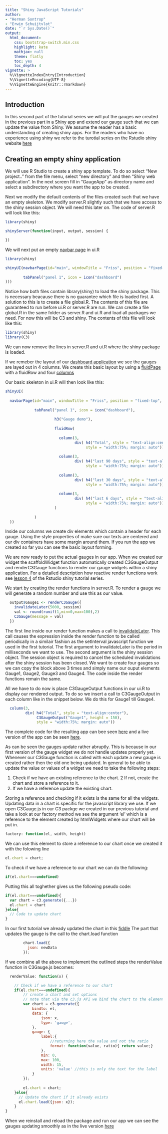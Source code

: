 ```yaml
---
title: "Shiny JavaScript Tutorials"
author: 
- "Herman Sontrop"
- "Erwin Schuijtvlot"
date: "`r Sys.Date()`"
output: 
  html_document:
    css: bootstrap-switch.min.css
    highlight: kate
    mathjax: null
    theme: flatly
    toc: yes
    toc_depth: 4
vignette: >
  %\VignetteIndexEntry{Introduction}
  %\VignetteEncoding{UTF-8}
  %\VignetteEngine{knitr::rmarkdown}
---
```


## Introduction

In this second part of the tutorial series we will put the gauges we created in the previous part in a Shiny app and extend our gauge such that we can update the value from Shiny. We assume the reader has a basic understanding of creating shiny apps. For the readers who have no experience using shiny we refer to the turotial series on the Rstudio shiny website <a href="http://shiny.rstudio.com/tutorial/" target="_blank">here</a>

## Creating an empty shiny application

We will use R Studio to create a shiny app template. To do so select "New project.." from the file menu, select "new directory" and then "Shiny web application". In the next screen fill in "GaugeApp" as directory name and select a subdirectory where you want the app to be created.

Next we modify the default contents of the files created such that we have an empty skeleton.
We modify server.R slightly such that we have access to the shiny session object. We will need this later on.
The code of server.R will look like this:

```R
library(shiny)

shinyServer(function(input, output, session) {

})
```

We will next put an empty <a href="http://shiny.rstudio.com/reference/shiny/latest/navbarPage.html" target="_blank">navbar page</a> in ui.R

```R
library(shiny)

shinyUI(navbarPage(id="main", windowTitle = "Friss", position = "fixed-top", title = NULL,
                    
        tabPanel("panel 1", icon = icon("dashboard")
)))
```

Notice how both files contain library(shiny) to load the shiny package. This is necessary beacause there is no guarantee which file is loaded first. A solution to this is to create a file global.R. The contents of this file are guaranteed to run before ui.R or server.R are run.
We can create a file global.R in the same folder as server.R and ui.R and load all packages we need. For now this will be C3 and shiny.
The contents of this file will look like this:

```R
library(shiny)
library(C3)
```

We can now remove the lines in server.R and ui.R where the shiny package is loaded.

If we remeber the layout of our <a href="https://frissdemo.shinyapps.io/FrissDashboardModule2/" target="_blank">dashboard application</a> we see the gauges are layed out in 4 columns. We create this basic layout by using a <a href="http://shiny.rstudio.com/reference/shiny/latest/fluidPage.html" target="_blank">fluidPage</a> with a fluidRow and four <a href="http://shiny.rstudio.com/reference/shiny/latest/column.html" target="_blank">columns</a>

Our basic skeleton in ui.R will then look like this:

```R
shinyUI(
  
  navbarPage(id="main", windowTitle = "Friss", position = "fixed-top", title = NULL,
             
             tabPanel("panel 1", icon = icon("dashboard"),
                      
                      h3("Gauge demo"),
                      
                      fluidRow(
                        
                        column(3,
                               div( h4("Total", style = "text-align:center"),
                                    style = "width:75%; margin: auto")),
                        
                        column(3,
                               div( h4("last 90 days", style = "text-align:center"),
                                    style = "width:75%; margin: auto")),
                        
                        column(3,
                               div( h4("last 30 days", style = "text-align:center"),
                                    style = "width:75%; margin: auto")),
                        
                        column(3,
                               div( h4("last 6 days", style = "text-align:center"),
                                    style = "width:75%; margin: auto"))
                      )
                      
             )
  ))
```

Inside our columns we create div elements which contain a header for each gauge. Using the style properties of make sure our texts are centered and our div containers have some margin around them. If you run the app we created so far you can see the basic layout forming.

We are now ready to put the actual gauges in our app. When we created our widget the scaffoldWidget function automatically created C3GaugeOutput and renderC3Gauge functions to render our gauge widgets within a shiny application. For a detailed description how reactive render functions work see <a href="http://shiny.rstudio.com/tutorial/lesson4/" target="_blank">lesson 4</a> of the Rstudio shiny tutorial series.

We start by creating the render functions in server.R. To render a gauge we will generate a random number and use this as our value.

```R
  output$Gauge1 <- renderC3Gauge({
    invalidateLater(5000, session)
    val <- round(runif(1,min=0,max=100),2)
    C3Gauge(message = val)
  })
```

The first line inside our render function makes a call to <a href="http://shiny.rstudio.com/reference/shiny/latest/invalidateLater.html" target="_blank">invalidateLater</a>. This call causes the expression inside the render function to be called periodically in a similair fashion as the setInterval javascript function we used in the first tutorial.
The first argument to invalidateLater is the period in milliseconds we want to use. The second argument is the shiny session object. The session object is required to cancel the scheduled invalidations after the shiny session has been closed.
We want to create four gauges so we can copy the block above 3 times and simply name our ouput elements Gauge1, Gauge2, Gauge3 and Gauge4. The code inside the render functions remain the same.

All we have to do now is place C3GaugeOutput functions in our ui.R to display our rendered output. To do so we insert a call to C3GaugeOutput in each column like in the snippet below. We do this for Gauge1 till Gauge4.

```R
  column(3,
         div( h4("Total", style = "text-align:center"),
              C3GaugeOutput("Gauge1", height = 150),
              style = "width:75%; margin: auto"))
```

The complete code for the resulting app can bee seen <a href="https://github.com/FrissAnalytics/shiny-js-tutorials/tree/master/examples/GaugeApp" target="_blank">here</a> and a live version of the app can be seen <a href="https://frissdemo.shinyapps.io/GaugeAppNoUpdates/" target="_blank">here</a>.

As can be seen the gauges update rather abruptly. This is because in our first version of the gauge widget we do not handle updates properly yet. Whenever our C3Gauge function is called with each update a new gauge is created rather then the old one being updated.
In general to be able to update the value or values of a widget we need to take the following steps:

1. Check if we have an existing reference to the chart. 
2  If not, create the chart and store a reference to it.
3. If we have a reference update the existing chart.

Storing a reference and checking if it exists is the same for all the widgets. Updating data in a chart is specific for the javascript library we use.
If we open C3Gauge.js in our C3 packge we created in our previous tutorial and take a look at our factory method we see the argument 'el' which is a reference to the element created by htmlWidgets where our chart will be put in.

```javascript
factory: function(el, width, height)
```

We can use this element to store a reference to our chart once we created it with the folowing line

```javascript
el.chart = chart;
```

To check if we have a reference to our chart we can do the following:

```javascript
if(el.chart===undefined)
```

Putting this all toghether gives us the following pseudo code:

```javascript
if(el.chart===undefined){
  var chart = c3.generate({...})
  el.chart = chart
}else{
  // Code to update chart
}
```

In our first tutorial we already updated the chart in this <a href="http://jsfiddle.net/FrissAnalytics/tx38gstp/8/?utm_source=website&utm_medium=embed&utm_campaign=tx38gstp" target="_blank">fiddle</a> The part that updates the gauge is the call to the chart.load function

```javascript
		chart.load({
		  json: newData
		});
```

If we combine all the above to implement the outlined steps the renderValue function in C3Gauge.js becomes:

```javascript
  renderValue: function(x) {

    // Check if we have a reference to our chart
    if(el.chart===undefined){
    	// create a chart and set options
    	// note that via the c3.js API we bind the chart to the element with id equal to chart1
    	var chart = c3.generate({
    		bindto: el,
    		data: {
    			json: x,
    			type: 'gauge',
    		},
    		gauge: {
    			label:{
    				//returning here the value and not the ratio
    				format: function(value, ratio){ return value;}
    			},
    			min: 0,
    			max: 100,
    			width: 15,
    			units: 'value' //this is only the text for the label
    		}
    	});
  
    	el.chart = chart;
    }else{
      // Update the chart if it already exists
      el.chart.load({json: x});
    }
}
```

When we reinstall and reload the package and run our app we can see the gauges updating smoothly as in the live version <a href="https://frissdemo.shinyapps.io/GaugeApp/" target="_blank">here</a>
